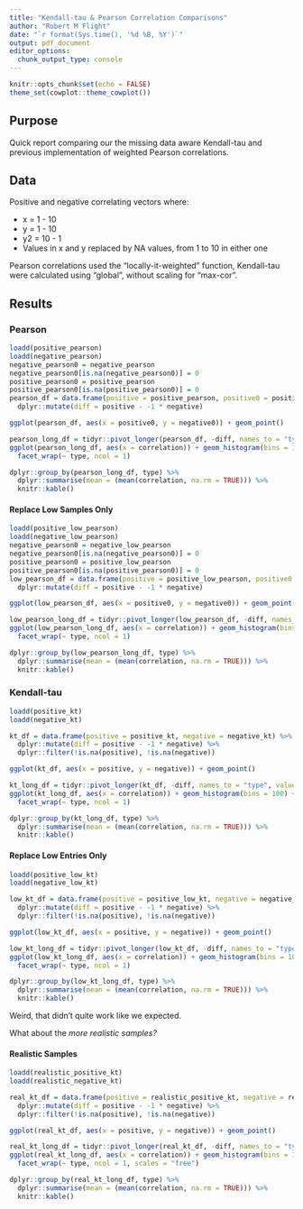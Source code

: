 ```yaml
---
title: "Kendall-tau & Pearson Correlation Comparisons"
author: "Robert M Flight"
date: "`r format(Sys.time(), '%d %B, %Y')`"
output: pdf_document
editor_options: 
  chunk_output_type: console
---
```


```r
knitr::opts_chunk$set(echo = FALSE)
theme_set(cowplot::theme_cowplot())
```

## Purpose

Quick report comparing our the missing data aware Kendall-tau and previous implementation of weighted Pearson correlations.

## Data

Positive and negative correlating vectors where:

  * x = 1 - 10
  * y = 1 - 10
  * y2 = 10 - 1
  * Values in x and y replaced by NA values, from 1 to 10 in either one
  
Pearson correlations used the "locally-it-weighted" function, Kendall-tau were calculated using "global", without scaling for "max-cor".
  
## Results

### Pearson

```r
loadd(positive_pearson)
loadd(negative_pearson)
negative_pearson0 = negative_pearson
negative_pearson0[is.na(negative_pearson0)] = 0
positive_pearson0 = positive_pearson
positive_pearson0[is.na(positive_pearson0)] = 0
pearson_df = data.frame(positive = positive_pearson, positive0 = positive_pearson0, negative = negative_pearson, negative0 = negative_pearson0) %>%
  dplyr::mutate(diff = positive - -1 * negative)
```

```r
ggplot(pearson_df, aes(x = positive0, y = negative0)) + geom_point()
```

```r
pearson_long_df = tidyr::pivot_longer(pearson_df, -diff, names_to = "type", values_to = "correlation")
ggplot(pearson_long_df, aes(x = correlation)) + geom_histogram(bins = 100) + 
  facet_wrap(~ type, ncol = 1)
```

```r
dplyr::group_by(pearson_long_df, type) %>%
  dplyr::summarise(mean = (mean(correlation, na.rm = TRUE))) %>%
  knitr::kable()
```

#### Replace Low Samples Only

```r
loadd(positive_low_pearson)
loadd(negative_low_pearson)
negative_pearson0 = negative_low_pearson
negative_pearson0[is.na(negative_pearson0)] = 0
positive_pearson0 = positive_low_pearson
positive_pearson0[is.na(positive_pearson0)] = 0
low_pearson_df = data.frame(positive = positive_low_pearson, positive0 = positive_pearson0, negative = negative_low_pearson, negative0 = negative_pearson0) %>%
  dplyr::mutate(diff = positive - -1 * negative)
```

```r
ggplot(low_pearson_df, aes(x = positive0, y = negative0)) + geom_point()
```

```r
low_pearson_long_df = tidyr::pivot_longer(low_pearson_df, -diff, names_to = "type", values_to = "correlation")
ggplot(low_pearson_long_df, aes(x = correlation)) + geom_histogram(bins = 100) + 
  facet_wrap(~ type, ncol = 1)
```


```r
dplyr::group_by(low_pearson_long_df, type) %>%
  dplyr::summarise(mean = (mean(correlation, na.rm = TRUE))) %>%
  knitr::kable()
```


### Kendall-tau

```r
loadd(positive_kt)
loadd(negative_kt)

kt_df = data.frame(positive = positive_kt, negative = negative_kt) %>%
  dplyr::mutate(diff = positive - -1 * negative) %>%
  dplyr::filter(!is.na(positive), !is.na(negative))
```

```r
ggplot(kt_df, aes(x = positive, y = negative)) + geom_point()
```

```r
kt_long_df = tidyr::pivot_longer(kt_df, -diff, names_to = "type", values_to = "correlation")
ggplot(kt_long_df, aes(x = correlation)) + geom_histogram(bins = 100) + 
  facet_wrap(~ type, ncol = 1)
```

```r
dplyr::group_by(kt_long_df, type) %>%
  dplyr::summarise(mean = (mean(correlation, na.rm = TRUE))) %>%
  knitr::kable()
```

#### Replace Low Entries Only

```r
loadd(positive_low_kt)
loadd(negative_low_kt)

low_kt_df = data.frame(positive = positive_low_kt, negative = negative_low_kt) %>%
  dplyr::mutate(diff = positive - -1 * negative) %>%
  dplyr::filter(!is.na(positive), !is.na(negative))
```

```r
ggplot(low_kt_df, aes(x = positive, y = negative)) + geom_point()
```

```r
low_kt_long_df = tidyr::pivot_longer(low_kt_df, -diff, names_to = "type", values_to = "correlation")
ggplot(low_kt_long_df, aes(x = correlation)) + geom_histogram(bins = 100) + 
  facet_wrap(~ type, ncol = 1)
```

```r
dplyr::group_by(low_kt_long_df, type) %>%
  dplyr::summarise(mean = (mean(correlation, na.rm = TRUE))) %>%
  knitr::kable()
```

Weird, that didn't quite work like we expected.

What about the *more realistic samples?*

#### Realistic Samples

```r
loadd(realistic_positive_kt)
loadd(realistic_negative_kt)

real_kt_df = data.frame(positive = realistic_positive_kt, negative = realistic_negative_kt) %>%
  dplyr::mutate(diff = positive - -1 * negative) %>%
  dplyr::filter(!is.na(positive), !is.na(negative))
```

```r
ggplot(real_kt_df, aes(x = positive, y = negative)) + geom_point()
```

```r
real_kt_long_df = tidyr::pivot_longer(real_kt_df, -diff, names_to = "type", values_to = "correlation")
ggplot(real_kt_long_df, aes(x = correlation)) + geom_histogram(bins = 100) + 
  facet_wrap(~ type, ncol = 1, scales = "free")
```

```r
dplyr::group_by(real_kt_long_df, type) %>%
  dplyr::summarise(mean = (mean(correlation, na.rm = TRUE))) %>%
  knitr::kable()
```
